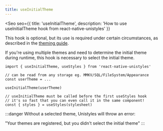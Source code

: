 ```yaml
---
title: useInitialTheme
---
```



<Seo
    seo={{
        title: 'useInitialTheme',
        description: 'How to use useInitialTheme hook from react-native-unistyles'
    }}
>

This hook is optional, but its use is required under certain circumstances, as described in the [theming guide](/reference/theming/#select-theme).

If you're using multiple themes and need to determine the initial theme during runtime, this hook is necessary to select the initial theme.

```tsx /useInitialTheme/
import { useInitialTheme, useStyles } from 'react-native-unistyles'

// can be read from any storage eg. MMKV/SQL/FileSystem/Appearance
const userTheme = ...

useInitialTheme(userTheme)

// useInitialTheme must be called before the first useStyles hook
// it's so fast that you can even call it in the same component!
const { styles } = useStyles(stylesheet)
```

:::danger
Without a selected theme, Unistyles will throw an error:

"Your themes are registered, but you didn't select the initial theme"
:::

</Seo>
